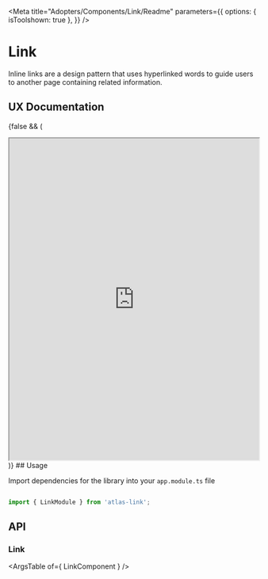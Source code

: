 
<Meta title="Adopters/Components/Link/Readme" 
parameters={{
    options: {
      isToolshown: true
    },
  }}
 />

# Link

Inline links are a design pattern that uses hyperlinked words to guide users to another page containing related information. 

## UX Documentation
{false && (
<iframe
    src='https://www.figma.com/embed?embed_host=share&url=https%3A%2F%2Fwww.figma.com%2Ffile%2FtfgBVCsU5u4VFI1tBy4Z86%2FLink---Foundations-0.0.2-Components-Documentation%3Fnode-id%3D13866%253A22999' 
    allowFullScreen="true"
    width='100%'
    height='650px'
    style={{border: 'none'}}
></iframe>
)}
## Usage

Import dependencies for the library into your ```app.module.ts``` file

```ts

import { LinkModule } from 'atlas-link';

```

## API

### Link

<ArgsTable of={ LinkComponent } />